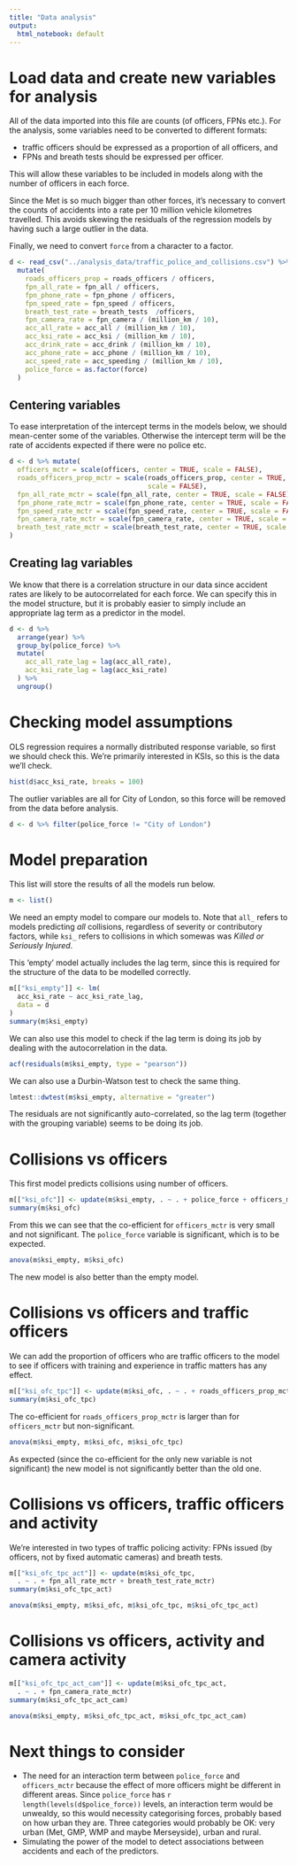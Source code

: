 ```yaml
---
title: "Data analysis"
output:
  html_notebook: default
---
```


# Load data and create new variables for analysis

All of the data imported into this file are counts (of officers, FPNs etc.). For
the analysis, some variables need to be converted to different formats:

  * traffic officers should be expressed as a proportion of all officers, and
  * FPNs and breath tests should be expressed per officer.
  
This will allow these variables to be included in models along with the number
of officers in each force.

Since the Met is so much bigger than other forces, it's necessary to convert the
counts of accidents into a rate per 10 million vehicle kilometres travelled. 
This avoids skewing the residuals of the regression models by having such a 
large outlier in the data.

Finally, we need to convert `force` from a character to a factor.

```r
d <- read_csv("../analysis_data/traffic_police_and_collisions.csv") %>% 
  mutate(
    roads_officers_prop = roads_officers / officers,
    fpn_all_rate = fpn_all / officers,
    fpn_phone_rate = fpn_phone / officers,
    fpn_speed_rate = fpn_speed / officers,
    breath_test_rate = breath_tests  /officers,
    fpn_camera_rate = fpn_camera / (million_km / 10),
    acc_all_rate = acc_all / (million_km / 10),
    acc_ksi_rate = acc_ksi / (million_km / 10),
    acc_drink_rate = acc_drink / (million_km / 10),
    acc_phone_rate = acc_phone / (million_km / 10),
    acc_speed_rate = acc_speeding / (million_km / 10),
    police_force = as.factor(force)
  )
```

## Centering variables

To ease interpretation of the intercept terms in the models below, we should
mean-center some of the variables. Otherwise the intercept term will be the 
rate of accidents expected if there were no police etc.

```r
d <- d %>% mutate(
  officers_mctr = scale(officers, center = TRUE, scale = FALSE),
  roads_officers_prop_mctr = scale(roads_officers_prop, center = TRUE, 
                                   scale = FALSE),
  fpn_all_rate_mctr = scale(fpn_all_rate, center = TRUE, scale = FALSE),
  fpn_phone_rate_mctr = scale(fpn_phone_rate, center = TRUE, scale = FALSE),
  fpn_speed_rate_mctr = scale(fpn_speed_rate, center = TRUE, scale = FALSE),
  fpn_camera_rate_mctr = scale(fpn_camera_rate, center = TRUE, scale = FALSE),
  breath_test_rate_mctr = scale(breath_test_rate, center = TRUE, scale = FALSE)
)
```

## Creating lag variables

We know that there is a correlation structure in our data since accident rates 
are likely to be autocorrelated for each force. We can specify this in the model 
structure, but it is probably easier to simply include an appropriate lag term
as a predictor in the model.

```r
d <- d %>% 
  arrange(year) %>% 
  group_by(police_force) %>% 
  mutate(
    acc_all_rate_lag = lag(acc_all_rate),
    acc_ksi_rate_lag = lag(acc_ksi_rate)
  ) %>% 
  ungroup()
```



# Checking model assumptions

OLS regression requires a normally distributed response variable, so first we
should check this. We're primarily interested in KSIs, so this is the data we'll
check.

```r
hist(d$acc_ksi_rate, breaks = 100)
```

The outlier variables are all for City of London, so this force will be removed
from the data before analysis.

```r
d <- d %>% filter(police_force != "City of London")
```


# Model preparation

This list will store the results of all the models run below.

```r
m <- list()
```

We need an empty model to compare our models to. Note that `all_` refers to
models predicting *all* collisions, regardless of severity or contributory
factors, while `ksi_` refers to collisions in which somewas was *Killed or 
Seriously Injured*.

This 'empty' model actually includes the lag term, since this is required for
the structure of the data to be modelled correctly.

```r
m[["ksi_empty"]] <- lm(
  acc_ksi_rate ~ acc_ksi_rate_lag, 
  data = d
)
summary(m$ksi_empty)
```

We can also use this model to check if the lag term is doing its job by dealing
with the autocorrelation in the data.

```r
acf(residuals(m$ksi_empty, type = "pearson"))
```

We can also use a Durbin-Watson test to check the same thing.

```r
lmtest::dwtest(m$ksi_empty, alternative = "greater")
```

The residuals are not significantly auto-correlated, so the lag term (together
with the grouping variable) seems to be doing its job.


# Collisions vs officers

This first model predicts collisions using number of officers.

```r
m[["ksi_ofc"]] <- update(m$ksi_empty, . ~ . + police_force + officers_mctr)
summary(m$ksi_ofc)
```

From this we can see that the co-efficient for `officers_mctr` is very small and
not significant. The `police_force` variable is significant, which is to be
expected.

```r
anova(m$ksi_empty, m$ksi_ofc)
```

The new model is also better than the empty model.


# Collisions vs officers and traffic officers

We can add the proportion of officers who are traffic officers to the model to 
see if officers with training and experience in traffic matters has any effect.

```r
m[["ksi_ofc_tpc"]] <- update(m$ksi_ofc, . ~ . + roads_officers_prop_mctr)
summary(m$ksi_ofc_tpc)
```

The co-efficient for `roads_officers_prop_mctr` is larger than for 
`officers_mctr` but non-significant.

```r
anova(m$ksi_empty, m$ksi_ofc, m$ksi_ofc_tpc)
```

As expected (since the co-efficient for the only new variable is not 
significant) the new model is not significantly better than the old one.


# Collisions vs officers, traffic officers and activity

We're interested in two types of traffic policing activity: FPNs issued (by 
officers, not by fixed automatic cameras) and breath tests.

```r
m[["ksi_ofc_tpc_act"]] <- update(m$ksi_ofc_tpc, 
  . ~ . + fpn_all_rate_mctr + breath_test_rate_mctr)
summary(m$ksi_ofc_tpc_act)
```

```r
anova(m$ksi_empty, m$ksi_ofc, m$ksi_ofc_tpc, m$ksi_ofc_tpc_act)
```


# Collisions vs officers, activity and camera activity

```r
m[["ksi_ofc_tpc_act_cam"]] <- update(m$ksi_ofc_tpc_act, 
  . ~ . + fpn_camera_rate_mctr)
summary(m$ksi_ofc_tpc_act_cam)
```

```r
anova(m$ksi_empty, m$ksi_ofc_tpc_act, m$ksi_ofc_tpc_act_cam)
```

# Next things to consider

  * The need for an interaction term between `police_force` and `officers_mctr`
    because the effect of more officers might be different in different areas.
    Since `police_force` has `r length(levels(d$police_force))` levels, an 
    interaction term would be unwealdy, so this would necessity categorising
    forces, probably based on how urban they are. Three categories would 
    probably be OK: very urban (Met, GMP, WMP and maybe Merseyside), urban and 
    rural.
  * Simulating the power of the model to detect associations between accidents
    and each of the predictors.
